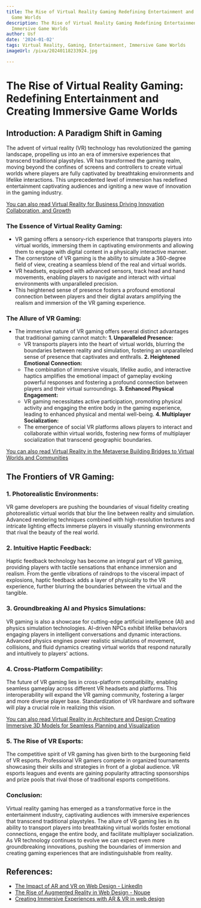 ```yaml
---
title: The Rise of Virtual Reality Gaming Redefining Entertainment and Creating Immersive
  Game Worlds
description: The Rise of Virtual Reality Gaming Redefining Entertainment and Creating
  Immersive Game Worlds
author: Usf
date: '2024-01-02'
tags: Virtual Reality, Gaming, Entertainment, Immersive Game Worlds
imageUrl: /pixa/20240118233924.jpg

---
```

# The Rise of Virtual Reality Gaming: Redefining Entertainment  and Creating Immersive Game Worlds

## Introduction: A Paradigm Shift in  Gaming
The  advent of virtual reality (VR) technology has revolutionized the gaming landscape, propelling us into an era of immersive experiences  that transcend traditional playstyles. VR has transformed the gaming realm, moving beyond the confines of screens and controllers to  create virtual worlds where players are fully  captivated by breathtaking environments and lifelike interactions.  This unprecedented level of immersion has redefined entertainment captivating audiences and igniting a new wave of innovation in the  gaming industry.

[You can also read Virtual Reality for Business Driving Innovation Collaboration, and Growth](Virtual%20Reality%20for%20Business%20Driving%20Innovation%2C%20Collaboration%2C%20and%20Growth)


### The Essence of Virtual Reality Gaming:
- VR gaming offers a sensory-rich experience that transports players into virtual worlds, immersing them in captivating environments and allowing them to engage with digital content in a physically interactive manner.
- The cornerstone of  VR gaming is the ability to simulate a  360-degree field of view, creating a seamless blend of the real and virtual worlds.
- VR  headsets, equipped with advanced sensors, track head and hand  movements, enabling players to  navigate  and interact with virtual environments with unparalleled precision.
- This  heightened sense of presence fosters a profound emotional connection between players and their digital avatars amplifying the realism and  immersion of the VR gaming experience.

### The Allure of  VR Gaming:
- The immersive nature of VR gaming offers several  distinct advantages that traditional gaming cannot match:
**1. Unparalleled Presence:**
   - VR transports players into the heart of virtual worlds, blurring the boundaries between reality and simulation, fostering an unparalleled sense of presence that  captivates and enthralls.
**2. Heightened Emotional Connection:**
  - The combination  of immersive visuals, lifelike audio, and interactive  haptics amplifies  the  emotional  impact of gameplay evoking powerful responses and fostering a profound connection between players and their virtual  surroundings.
**3.  Enhanced Physical Engagement:**
  - VR gaming necessitates active  participation, promoting  physical  activity and engaging  the entire body in the gaming experience, leading to enhanced physical and mental well-being.
**4. Multiplayer Socialization:**
  - The emergence of social VR platforms allows  players to interact and collaborate within virtual  worlds, fostering new forms  of multiplayer  socialization that transcend  geographic boundaries.

[You can also read Virtual Reality in the  Metaverse Building Bridges to Virtual Worlds and Communities](Virtual%20Reality%20in%20the%20Metaverse%20Building%20Bridges%20to%20Virtual%20Worlds%20and%20Communities)


## The Frontiers of VR Gaming:
### 1. Photorealistic Environments:
VR game developers are pushing the boundaries of visual  fidelity creating photorealistic virtual worlds that blur the line between  reality and  simulation. Advanced rendering techniques combined with high-resolution textures and intricate lighting effects immerse players in visually stunning environments that rival the beauty of the real world.

### 2. Intuitive Haptic Feedback:
Haptic feedback technology  has become an integral part of VR  gaming, providing players with tactile sensations that enhance immersion and realism. From the  gentle vibrations of raindrops  to the visceral impact of explosions, haptic feedback adds a layer of physicality to the VR experience,  further blurring the boundaries  between the  virtual and the tangible.

###  3. Groundbreaking AI and  Physics Simulations:
VR gaming is also a showcase for cutting-edge  artificial intelligence  (AI)  and physics simulation technologies. AI-driven  NPCs exhibit lifelike behaviors engaging players in intelligent conversations and dynamic interactions. Advanced physics engines power realistic simulations of movement, collisions, and fluid  dynamics creating virtual worlds that respond naturally and intuitively to players' actions.

### 4. Cross-Platform  Compatibility:
The future of  VR gaming  lies in  cross-platform compatibility, enabling seamless gameplay across different VR headsets and platforms.  This interoperability will expand the VR gaming community, fostering a larger and more diverse player base. Standardization of VR hardware and software will play a crucial role in realizing  this vision.

[You can also read Virtual Reality  in Architecture  and Design Creating Immersive 3D Models for Seamless Planning and Visualization](Virtual%20Reality%20in%20Architecture%20and%20Design%20Creating%20Immersive%203D%20Models%20for%20Seamless%20Planning%20and%20Visualization)


### 5. The Rise of VR Esports:
The competitive spirit of VR gaming  has given birth to the burgeoning field of VR esports.  Professional VR gamers compete in organized tournaments showcasing their skills and strategies in front of a global audience. VR esports leagues and events are gaining popularity attracting  sponsorships  and prize pools that rival those of  traditional esports competitions.

### Conclusion:
Virtual reality gaming  has emerged  as a transformative force in the entertainment industry, captivating audiences with immersive experiences that transcend traditional playstyles. The allure of VR gaming lies  in its ability to transport players into breathtaking virtual worlds foster emotional connections, engage the entire body, and facilitate multiplayer socialization. As VR technology continues to evolve we can  expect even  more groundbreaking innovations, pushing the  boundaries of immersion and creating gaming experiences that  are indistinguishable from reality.

## References:
- [The Impact of AR and VR on Web Design - LinkedIn](https://www.linkedin.com/pulse/impact-ar-vr-web-design-rich-copestake)
- [The Rise of Augmented Reality in Web Design - Noupe](https://www.noupe.com/design/the-rise-of-augmented-reality-in-web-design.html)
- [Creating Immersive Experiences with AR & VR in web design](https://www.ne-web.com/insights/the-role-of-ar-and-vr-in-web-design/)
